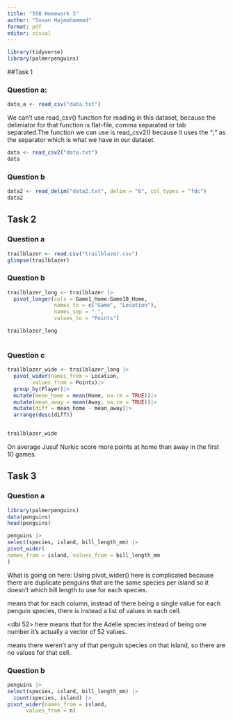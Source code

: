 ```yaml
---
title: "558 Homework 3"
author: "Susan Hajmohammad"
format: pdf
editor: visual
---
```


```r

library(tidyverse)
library(palmerpenguins)

```

##Task 1

### Question a:

```r

data_a <- read_csv("data.txt")

```

We can't use read_csv() function for reading in this dataset, because the delimiator for that function is flat-file, comma separated or tab separated.The function we can use is read_csv2() because it uses the ";" as the separator which is what we have in our dataset.

```r
data <- read_csv2("data.txt")
data
```

### Question b

```r
data2 <- read_delim("data2.txt", delim = "6", col_types = "fdc")
data2
```


## Task 2

### Question a

```r

trailblazer <- read.csv("trailblazer.csv")
glimpse(trailblazer)

```
### Question b

```r

trailblazer_long <- trailblazer |> 
  pivot_longer(cols = Game1_Home:Game10_Home, 
               names_to = c("Game", "Location"),
               names_sep = "_",
               values_to = "Points") 

trailblazer_long
 
```

### Question c

```r

trailblazer_wide <- trailblazer_long |> 
  pivot_wider(names_from = Location,
        values_from = Points)|>
  group_by(Player)|>
  mutate(mean_home = mean(Home, na.rm = TRUE))|>
  mutate(mean_away = mean(Away, na.rm = TRUE))|>
  mutate(diff = mean_home - mean_away)|>
  arrange(desc(diff))


trailblazer_wide

```
On average Jusuf Nurkic score more points at home than away in the first 10 games. 

## Task 3
### Question a 

```r
library(palmerpenguins)
data(penguins)
head(penguins)

penguins |>
select(species, island, bill_length_mm) |>
pivot_wider(
names_from = island, values_from = bill_length_mm
)

```
What is going on here: Using pivot_wider() here is complicated because there are duplicate penguins that are the same species per island so it doesn't which bill length to use for each species. 

<list> means that for each column, instead of there being a single value for each penguin species, there is instead a list of values in each cell. 

<dbl 52> here means that for the Adelie species instead of being one number it's actually a vector of 52 values.  

<null> means there weren't any of that penguin species on that island, so there are no values for that cell. 

### Question b

```r

penguins |>
select(species, island, bill_length_mm) |>
  count(species, island) |>
pivot_wider(names_from = island, 
      values_from = n) 

```










